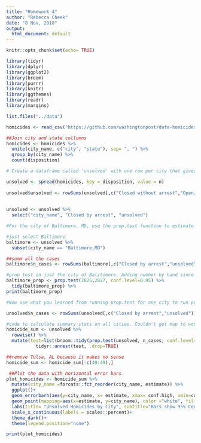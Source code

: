 ```yaml
---
title: "Homework_4"
author: "Rebecca Cheek"
date: "8 Nov, 2018"
output:
  html_document: default
---
```


```r
knitr::opts_chunk$set(echo= TRUE)

library(tidyr)
library(dplyr)
library(ggplot2)
library(broom)
library(purrr)
library(knitr)
library(ggthemes)
library(readr)
library(margins)

```


```r
list.files("../data")
```


```r
homicides <- read_csv("https://github.com/washingtonpost/data-homicides/raw/master/homicide-data.csv")

##Join city and state collumns
homicides <- homicides %>% 
  unite(city_name, c("city", "state"), sep= ", ") %>% 
  group_by(city_name) %>% 
  count(disposition)

# Create a dataframe called 'unsolved' with one row per city that gives the total number #of homicides for the city and the number of unsolved homicides (those for which the #disposition is “Closed without arrest” or “Open/No arrest”) 

unsolved <- spread(homicides, key = disposition, value = n) 
  
unsolved$unsolved <- rowSums(unsolved[,c("Closed without arrest","Open/No arrest")], na.rm=TRUE) 
  
  
unsolved <- unsolved %>% 
  select("city_name", "Closed by arrest", "unsolved")

#For the city of Baltimore, MD, use the prop.test function to estimate the proportion of homicides that are unsolved, as well as the 95% confidence interval for this proportion. Print the output of the prop.test directly in your RMarkdown, and then save the output of prop.test as an R object and apply the tidy function from the broom package to this object and pull the estimated proportion and confidence intervals from the resulting tidy dataframe.

#just select Baltimore
baltimore <- unsolved %>% 
  subset(city_name == "Baltimore,MD") 

##summ all the cases
baltimore$n_cases <- rowSums(baltimore[,c("Closed by arrest","unsolved")]) 

#prop test on just the city of Balitimore. Adding number by hand since it keeps saying x & n are differentlengths
baltimore_prop <- prop.test(1825,2827, conf.level=0.95) %>% 
  tidy(baltimore_prop) %>% 
print(baltimore_prop)

#Now use what you learned from running prop.test for one city to run prop.test for all the cities. Your goal is to create the figure shown below, where the points show the estimated proportions of unsolved homicides in each city and the horizontal lines show the estimated 95% confidence intervals. Do this all within a “tidy” pipeline, starting from the unsolved dataframe that you created for step 3. Use map2 from purrr to apply prop.test within each city and then map from purrr to apply tidy to this output. Use the unnest function from the tidyr package on the resulting list-column (from mapping tidy to the prop.test output list-column), with the option .drop = TRUE, to get your estimates back into a regular tidy data frame before plotting.

unsolved$n_cases <- rowSums(unsolved[,c("Closed by arrest","unsolved")])

#code to calculate summary stats on all cities. Couldn't get map to work, and found rowwise function that groups by row, so it's comparable to what map would have done?? 
homicide_sum <- unsolved %>% 
  rowwise() %>% 
  mutate(test=list(broom::tidy(prop.test(unsolved, n_cases, conf.level=0.95)))) %>% 
           tidyr::unnest(test, .drop=TRUE)

##remove Tulsa, AL because it makes no sense 
homicide_sum <- homicide_sum[-c(49:49),] 


```




```r
 ##Plot the data with horizontal error bars                                        
plot_homicides <- homicide_sum %>%
  mutate(city_name =forcats::fct_reorder(city_name, estimate)) %>% 
  ggplot()+
  geom_errorbarh(aes(y=city_name, x= estimate, xmax= conf.high, xmin=conf.low), height=0, color="white")+
  geom_point(mapping=aes(x=estimate, y=city_name), color ="white", fill ="white") +
  labs(title= "Unsolved Homicides by City", subtitle="Bars show 95% Confidence Interval", x= "Percent of Homicides That are Unsolved", y="" )+
  scale_x_continuous(labels = scales::percent)+
  theme_dark()+
  theme(legend.position="none")

print(plot_homicides)

```


